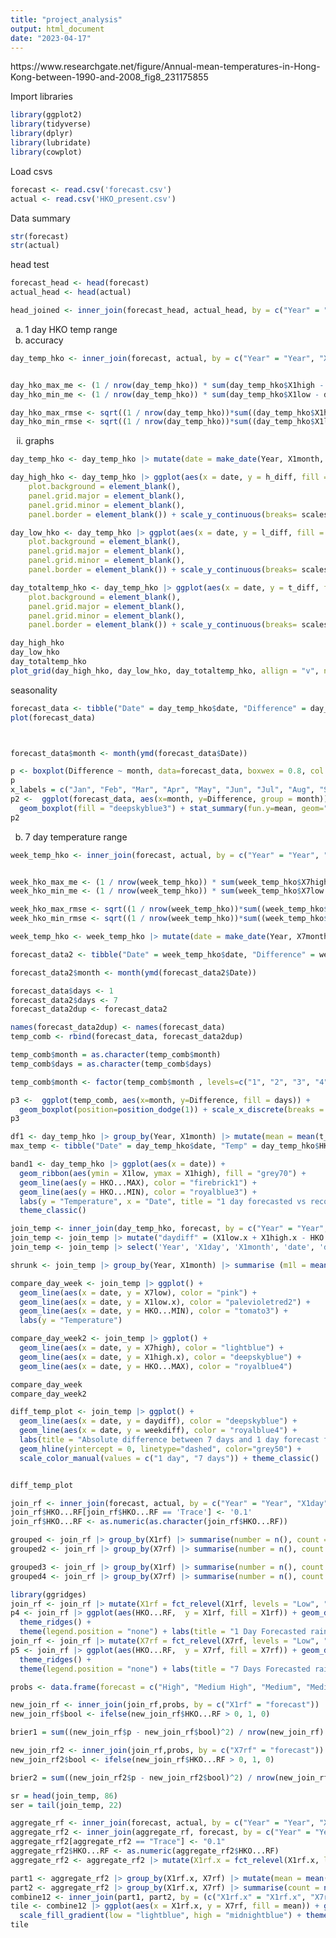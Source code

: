 ```yaml
---
title: "project_analysis"
output: html_document
date: "2023-04-17"
---
```

https://www.researchgate.net/figure/Annual-mean-temperatures-in-Hong-Kong-between-1990-and-2008_fig8_231175855


Import libraries
```r
library(ggplot2)
library(tidyverse)
library(dplyr)
library(lubridate)
library(cowplot)
```

Load csvs
```r
forecast <- read.csv('forecast.csv')
actual <- read.csv('HKO_present.csv')
```

Data summary
```r
str(forecast)
str(actual)
```

head test
```r
forecast_head <- head(forecast)
actual_head <- head(actual)

head_joined <- inner_join(forecast_head, actual_head, by = c("Year" = "Year", "X1day"="Day", "X1month"="Month")) |> select('Year', 'X1day', 'X1month', 'X1low', 'X1high', 'HKO...MAX', 'HKO...MIN')
```

a) 1 day HKO temp range
i) accuracy
```r
day_temp_hko <- inner_join(forecast, actual, by = c("Year" = "Year", "X1day"="Day", "X1month"="Month")) |> select('Year', 'X1day', 'X1month', 'X1low', 'X1high', 'HKO...MAX', 'HKO...MIN')


day_hko_max_me <- (1 / nrow(day_temp_hko)) * sum(day_temp_hko$X1high - day_temp_hko$HKO...MAX)
day_hko_min_me <- (1 / nrow(day_temp_hko)) * sum(day_temp_hko$X1low - day_temp_hko$HKO...MIN)

day_hko_max_rmse <- sqrt((1 / nrow(day_temp_hko))*sum((day_temp_hko$X1high - day_temp_hko$HKO...MAX)^2))
day_hko_min_rmse <- sqrt((1 / nrow(day_temp_hko))*sum((day_temp_hko$X1low - day_temp_hko$HKO...MIN)^2))
```

ii) graphs
```r
day_temp_hko <- day_temp_hko |> mutate(date = make_date(Year, X1month, X1day)) |> mutate(h_diff = X1high - HKO...MAX, l_diff = X1low - HKO...MIN, t_diff = X1high + X1low - HKO...MAX - HKO...MIN)

day_high_hko <- day_temp_hko |> ggplot(aes(x = date, y = h_diff, fill = h_diff > 0))+ geom_bar(stat = "identity") + labs(title = "Difference between 1 day forecast and HKO recorded maximum temperature", y = "Absolute difference", x = "Date") + theme(legend.position = "none", axis.line = element_line(color='black'),
    plot.background = element_blank(),
    panel.grid.major = element_blank(),
    panel.grid.minor = element_blank(),
    panel.border = element_blank()) + scale_y_continuous(breaks= scales::pretty_breaks())

day_low_hko <- day_temp_hko |> ggplot(aes(x = date, y = l_diff, fill = l_diff > 0))+ geom_bar(stat = "identity") + labs(title = "Difference between 1 day forecast and HKO recorded minimum temperature", y = "Absolute difference", x = "Date") + theme(legend.position = "none", axis.line = element_line(color='black'),
    plot.background = element_blank(),
    panel.grid.major = element_blank(),
    panel.grid.minor = element_blank(),
    panel.border = element_blank()) + scale_y_continuous(breaks= scales::pretty_breaks())

day_totaltemp_hko <- day_temp_hko |> ggplot(aes(x = date, y = t_diff, fill = t_diff > 0))+ geom_bar(stat = "identity") + labs(title = "Total difference between 1 day forecast and HKO recorded temperature range", y = "Absolute difference", x = "Date") + theme(legend.position = "none", axis.line = element_line(color='black'),
    plot.background = element_blank(),
    panel.grid.major = element_blank(),
    panel.grid.minor = element_blank(),
    panel.border = element_blank()) + scale_y_continuous(breaks= scales::pretty_breaks())

day_high_hko
day_low_hko
day_totaltemp_hko
plot_grid(day_high_hko, day_low_hko, day_totaltemp_hko, allign = "v", ncol = 1)
```

seasonality
```r
forecast_data <- tibble("Date" = day_temp_hko$date, "Difference" = day_temp_hko$t_diff)
plot(forecast_data)



forecast_data$month <- month(ymd(forecast_data$Date))

p <- boxplot(Difference ~ month, data=forecast_data, boxwex = 0.8, col = "deepskyblue3", names = c("Jan", "Feb", "Mar", "Apr", "May", "Jun", "Jul", "Aug", "Sep", "Oct", "Nov", "Dec"))
p
x_labels = c("Jan", "Feb", "Mar", "Apr", "May", "Jun", "Jul", "Aug", "Sep", "Oct", "Nov", "Dec")
p2 <-  ggplot(forecast_data, aes(x=month, y=Difference, group = month)) + 
  geom_boxplot(fill = "deepskyblue3") + stat_summary(fun.y=mean, geom="point", shape=4, size=4) + scale_x_continuous(breaks = seq(1,12, 1), labels = x_labels) + labs(title = "Absolute temperature difference between forecast and recorded per month")
p2
```


b) 7 day temperature range
```r
week_temp_hko <- inner_join(forecast, actual, by = c("Year" = "Year", "X7day"="Day", "X7month"="Month")) |> select('Year', 'X7day', 'X7month', 'X7low', 'X7high', 'HKO...MAX', 'HKO...MIN')


week_hko_max_me <- (1 / nrow(week_temp_hko)) * sum(week_temp_hko$X7high - week_temp_hko$HKO...MAX)
week_hko_min_me <- (1 / nrow(week_temp_hko)) * sum(week_temp_hko$X7low - week_temp_hko$HKO...MIN)

week_hko_max_rmse <- sqrt((1 / nrow(week_temp_hko))*sum((week_temp_hko$X7high - week_temp_hko$HKO...MAX)^2))
week_hko_min_rmse <- sqrt((1 / nrow(week_temp_hko))*sum((week_temp_hko$X7low - week_temp_hko$HKO...MIN)^2))
```



```r
week_temp_hko <- week_temp_hko |> mutate(date = make_date(Year, X7month, X7day)) |> mutate(h_diff = X7high - HKO...MAX, l_diff = X7low - HKO...MIN, t_diff = X7high + X7low - HKO...MAX - HKO...MIN)
```

```r
forecast_data2 <- tibble("Date" = week_temp_hko$date, "Difference" = week_temp_hko$t_diff)

forecast_data2$month <- month(ymd(forecast_data2$Date))

```


```r
forecast_data$days <- 1
forecast_data2$days <- 7
forecast_data2dup <- forecast_data2

names(forecast_data2dup) <- names(forecast_data)
temp_comb <- rbind(forecast_data, forecast_data2dup)

temp_comb$month = as.character(temp_comb$month)
temp_comb$days = as.character(temp_comb$days)
```

```r
temp_comb$month <- factor(temp_comb$month , levels=c("1", "2", "3", "4", "5", "6", "7", "8", "9", "10", "11", "12"))

p3 <-  ggplot(temp_comb, aes(x=month, y=Difference, fill = days)) + 
  geom_boxplot(position=position_dodge(1)) + scale_x_discrete(breaks = seq(1,12, 1), labels = x_labels) + labs(title = "1 vs 7 days Absolute temperature difference between forecast and recorded per month")
p3

```

```r
df1 <- day_temp_hko |> group_by(Year, X1month) |> mutate(mean = mean(t_diff))
max_temp <- tibble("Date" = day_temp_hko$date, "Temp" = day_temp_hko$HKO...MAX)

```



```r
band1 <- day_temp_hko |> ggplot(aes(x = date)) +
  geom_ribbon(aes(ymin = X1low, ymax = X1high), fill = "grey70") +
  geom_line(aes(y = HKO...MAX), color = "firebrick1") +
  geom_line(aes(y = HKO...MIN), color = "royalblue3") +
  labs(y = "Temperature", x = "Date", title = "1 day forecasted vs recorded max and min temperature") +
  theme_classic()
```


```r
join_temp <- inner_join(day_temp_hko, forecast, by = c("Year" = "Year", "X1month" = "X7month", "X1day" = "X7day")) 
join_temp <- join_temp |> mutate("daydiff" = (X1low.x + X1high.x - HKO...MAX - HKO...MIN), "weekdiff" = (X7low + X7high - HKO...MAX - HKO...MIN))
join_temp <- join_temp |> select('Year', 'X1day', 'X1month', 'date', 'daydiff', 'weekdiff') |> subset(X1day %in% c(1, 8, 15, 23, 30))
```

```r
shrunk <- join_temp |> group_by(Year, X1month) |> summarise (m1l = mean(X1low.x), m1h = mean(X1high.x), m7l = mean(X7low), m7h = mean(X7high), ml = mean(HKO...MIN), mh = mean(HKO...MAX)) |> as.data.frame()


```






```r
compare_day_week <- join_temp |> ggplot() +
  geom_line(aes(x = date, y = X7low), color = "pink") +
  geom_line(aes(x = date, y = X1low.x), color = "palevioletred2") +
  geom_line(aes(x = date, y = HKO...MIN), color = "tomato3") +
  labs(y = "Temperature")

compare_day_week2 <- join_temp |> ggplot() +
  geom_line(aes(x = date, y = X7high), color = "lightblue") +
  geom_line(aes(x = date, y = X1high.x), color = "deepskyblue") +
  geom_line(aes(x = date, y = HKO...MAX), color = "royalblue4") 

compare_day_week
compare_day_week2
```

```r
diff_temp_plot <- join_temp |> ggplot() +
  geom_line(aes(x = date, y = daydiff), color = "deepskyblue") +
  geom_line(aes(x = date, y = weekdiff), color = "royalblue4") +
  labs(title = "Absolute difference between 7 days and 1 day forecast from recorded", y = "Temperature Difference", x = "Date") +
  geom_hline(yintercept = 0, linetype="dashed", color="grey50") +
  scale_color_manual(values = c("1 day", "7 days")) + theme_classic()


diff_temp_plot
```

```r
join_rf <- inner_join(forecast, actual, by = c("Year" = "Year", "X1day"="Day", "X1month"="Month")) |> select('Year', 'X1day', 'X1month', 'X1rf','X7rf', 'HKO...RF') |> mutate(date = make_date(Year, X1month, X1day)) 
join_rf$HKO...RF[join_rf$HKO...RF == 'Trace'] <- '0.1'
join_rf$HKO...RF <- as.numeric(as.character(join_rf$HKO...RF))
```

```r

grouped <- join_rf |> group_by(X1rf) |> summarise(number = n(), count = sum(HKO...RF > 10)) |> mutate("Perceetage" = count / number)
grouped2 <- join_rf |> group_by(X7rf) |> summarise(number = n(), count = sum(HKO...RF > 10)) |> mutate("Perceetage" = count / number)

grouped3 <- join_rf |> group_by(X1rf) |> summarise(number = n(), count = sum(HKO...RF > 0)) |> mutate("Perceetage" = count / number)
grouped4 <- join_rf |> group_by(X7rf) |> summarise(number = n(), count = sum(HKO...RF > 0)) |> mutate("Perceetage" = count / number)

```


```r
library(ggridges)
join_rf <- join_rf |> mutate(X1rf = fct_relevel(X1rf, levels = "Low", "Medium Low", "Medium", "Medium High", "High"))
p4 <- join_rf |> ggplot(aes(HKO...RF,  y = X1rf, fill = X1rf)) + geom_density_ridges(jittered_points = TRUE, position = position_points_jitter(width=0.5, height = 0), point_shape = "|", point_size = 2, alpha = 0.7) +
  theme_ridges() +
  theme(legend.position = "none") + labs(title = "1 Day Forecasted rainfall probability vs recorded rainfalls")
join_rf <- join_rf |> mutate(X7rf = fct_relevel(X7rf, levels = "Low", "Medium Low", "Medium", "Medium High", "High"))
p5 <- join_rf |> ggplot(aes(HKO...RF,  y = X7rf, fill = X7rf)) + geom_density_ridges(jittered_points = TRUE, position = position_points_jitter(width=0.5, height = 0), point_shape = "|", point_size = 2, alpha = 0.7) +
  theme_ridges() +
  theme(legend.position = "none") + labs(title = "7 Days Forecasted rainfall probability vs recorded rainfalls")
```

```r
probs <- data.frame(forecast = c("High", "Medium High", "Medium", "Medium Low", "Low"),p = c(0.70, 0.55, 0.45, 0.30, 0))

new_join_rf <- inner_join(join_rf,probs, by = c("X1rf" = "forecast"))
new_join_rf$bool <- ifelse(new_join_rf$HKO...RF > 0, 1, 0)

brier1 = sum((new_join_rf$p - new_join_rf$bool)^2) / nrow(new_join_rf)

new_join_rf2 <- inner_join(join_rf,probs, by = c("X7rf" = "forecast"))
new_join_rf2$bool <- ifelse(new_join_rf$HKO...RF > 0, 1, 0)

brier2 = sum((new_join_rf2$p - new_join_rf2$bool)^2) / nrow(new_join_rf2)
```

```r
sr = head(join_temp, 86)
ser = tail(join_temp, 22)

```


```r
aggregate_rf <- inner_join(forecast, actual, by = c("Year" = "Year", "X1month" = "Month", "X1day" = "Day")) |> select(c("Year", "X1month", "X1day", "X1rf", "HKO...RF"))
aggregate_rf2 <- inner_join(aggregate_rf, forecast, by = c("Year" = "Year", "X1month" = "X7month", "X1day" = "X7day")) |> select(c("Year", "X1month", "X1day", "X1rf.x", "X7rf", "HKO...RF"))
aggregate_rf2[aggregate_rf2 == "Trace"] <- "0.1"
aggregate_rf2$HKO...RF <- as.numeric(aggregate_rf2$HKO...RF)
aggregate_rf2 <- aggregate_rf2 |> mutate(X1rf.x = fct_relevel(X1rf.x, levels = "Low", "Medium Low", "Medium", "Medium High", "High"), X7rf = fct_relevel(X7rf, levels = "Low", "Medium Low", "Medium", "Medium High", "High"))

```

```r
part1 <- aggregate_rf2 |> group_by(X1rf.x, X7rf) |> mutate(mean = mean(HKO...RF))
part2 <- aggregate_rf2 |> group_by(X1rf.x, X7rf) |> summarise(count = n()) 
combine12 <- inner_join(part1, part2, by = (c("X1rf.x" = "X1rf.x", "X7rf" = "X7rf")))
tile <- combine12 |> ggplot(aes(x = X1rf.x, y = X7rf, fill = mean)) + geom_tile() +
  scale_fill_gradient(low = "lightblue", high = "midnightblue") + theme_classic() + labs(x = "1 day forecast", y = "7 days forecast", title = "Mean rainfall for each combination of forecasts") + geom_text(aes(label = count), size = 4, check_overlap = TRUE, color = "black")
tile


```






























